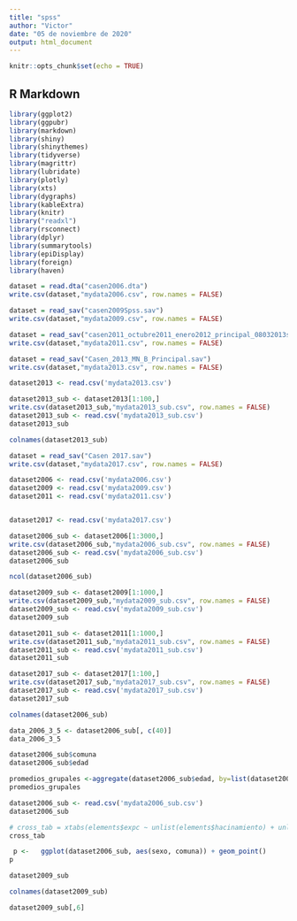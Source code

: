```yaml
---
title: "spss"
author: "Victor"
date: "05 de noviembre de 2020"
output: html_document
---
```


```r
knitr::opts_chunk$set(echo = TRUE)
```

## R Markdown
```r
library(ggplot2)
library(ggpubr)
library(markdown)
library(shiny)
library(shinythemes)
library(tidyverse)
library(magrittr)
library(lubridate)
library(plotly)
library(xts)
library(dygraphs)
library(kableExtra)
library(knitr)
library("readxl")
library(rsconnect)
library(dplyr)
library(summarytools)
library(epiDisplay)
library(foreign)
library(haven)
```


```r
dataset = read.dta("casen2006.dta")
write.csv(dataset,"mydata2006.csv", row.names = FALSE)
```

```r
dataset = read_sav("casen2009Spss.sav")
write.csv(dataset,"mydata2009.csv", row.names = FALSE)
```


```r
dataset = read_sav("casen2011_octubre2011_enero2012_principal_08032013spss.sav")
write.csv(dataset,"mydata2011.csv", row.names = FALSE)
```


```r
dataset = read_sav("Casen_2013_MN_B_Principal.sav")
write.csv(dataset,"mydata2013.csv", row.names = FALSE)
```

```r
dataset2013 <- read.csv('mydata2013.csv')

dataset2013_sub <- dataset2013[1:100,]
write.csv(dataset2013_sub,"mydata2013_sub.csv", row.names = FALSE)
dataset2013_sub <- read.csv('mydata2013_sub.csv')
dataset2013_sub

```


```r
colnames(dataset2013_sub)
```









```r
dataset = read_sav("Casen 2017.sav")
write.csv(dataset,"mydata2017.csv", row.names = FALSE)
```


```r
dataset2006 <- read.csv('mydata2006.csv')
dataset2009 <- read.csv('mydata2009.csv')
dataset2011 <- read.csv('mydata2011.csv')


dataset2017 <- read.csv('mydata2017.csv')

```


```r

dataset2006_sub <- dataset2006[1:3000,]
write.csv(dataset2006_sub,"mydata2006_sub.csv", row.names = FALSE)
dataset2006_sub <- read.csv('mydata2006_sub.csv')
dataset2006_sub
```

```r
ncol(dataset2006_sub)
```




```r

dataset2009_sub <- dataset2009[1:1000,]
write.csv(dataset2009_sub,"mydata2009_sub.csv", row.names = FALSE)
dataset2009_sub <- read.csv('mydata2009_sub.csv')
dataset2009_sub
```

```r

dataset2011_sub <- dataset2011[1:1000,]
write.csv(dataset2011_sub,"mydata2011_sub.csv", row.names = FALSE)
dataset2011_sub <- read.csv('mydata2011_sub.csv')
dataset2011_sub
```

```r

dataset2017_sub <- dataset2017[1:100,]
write.csv(dataset2017_sub,"mydata2017_sub.csv", row.names = FALSE)
dataset2017_sub <- read.csv('mydata2017_sub.csv')
dataset2017_sub
```


```r
colnames(dataset2006_sub)
```


```r
data_2006_3_5 <- dataset2006_sub[, c(40)]
data_2006_3_5
```


```r
dataset2006_sub$comuna
dataset2006_sub$edad
```





```r
        
promedios_grupales <-aggregate(dataset2006_sub$edad, by=list(dataset2006_sub$seg), FUN = mean , na.rm = TRUE)
promedios_grupales

```












```r

dataset2006_sub <- read.csv('mydata2006_sub.csv')
dataset2006_sub
```







```r
# cross_tab = xtabs(elements$expc ~ unlist(elements$hacinamiento) + unlist(elements$comuna)+unlist(elements$sexo) + unlist(elements$ecivil), elements)
cross_tab
```

```r
 p <-   ggplot(dataset2006_sub, aes(sexo, comuna)) + geom_point()
p
```






```r
dataset2009_sub
```
```r
colnames(dataset2009_sub)
```


```r
dataset2009_sub[,6]
```














